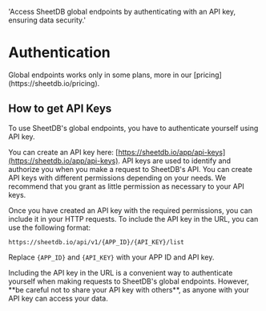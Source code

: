   'Access SheetDB global endpoints by authenticating with an API key, ensuring data security.'

# Authentication

<Note>
    Global endpoints works only in some plans, more in our [pricing](https://sheetdb.io/pricing).
</Note>

## How to get API Keys

To use SheetDB's global endpoints, you have to authenticate yourself using API key.

You can create an API key here: [https://sheetdb.io/app/api-keys](https://sheetdb.io/app/api-keys). API keys are used to identify and authorize you when you make a request to SheetDB's API. You can create API keys with different permissions depending on your needs. We recommend that you grant as little permission as necessary to your API keys.

Once you have created an API key with the required permissions, you can include it in your HTTP requests. To include the API key in the URL, you can use the following format:

`https://sheetdb.io/api/v1/{APP_ID}/{API_KEY}/list`

Replace `{APP_ID}` and `{API_KEY}` with your APP ID and API key.

<Note>
    Including the API key in the URL is a convenient way to authenticate yourself when making requests to SheetDB's global endpoints. However, **be careful not to share your API key with others**, as anyone with your API key can access your data.
</Note>
